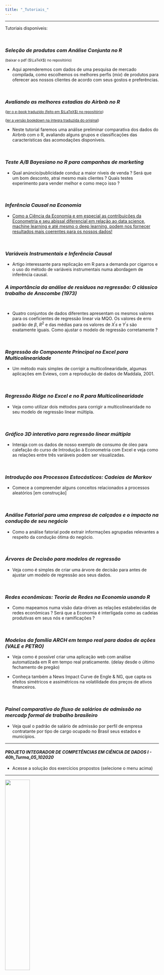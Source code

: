 ```yaml
---
title: "_Tutoriais_"
---
```


***

Tutoriais disponíveis:

&nbsp;

### *Seleção de produtos com Análise Conjunta no R* 

<small>(baixar o pdf ($\LaTeX$) no repositório)</small>

+ Aqui aprenderemos com dados de uma pesquisa de mercado compilada, como escolhemos os melhores perfis (_mix_) de produtos para oferecer aos nossos clientes de acordo com seus gostos e preferências.

&nbsp;

### *Avaliando as melhores estadias do Airbnb no R* 

<small>([ler o e-book traduzido (feito em $\LaTeX$) no repositório](https://github.com/rhozon/R-para-estudantes-de-marketing/raw/master/R_para_estudantes_de_marketing.pdf))</small>

<small> ([ler a versão bookdown na íntegra traduzida do original](https://rhozon.github.io/rparamkt/))</small>

+ Neste tutorial faremos uma análise preliminar comparativa dos dados do Airbnb com o R, avaliando alguns grupos e classificações das características das acomodações disponíveis.

&nbsp;

### *Teste A/B Bayesiano no R para campanhas de marketing*

+ Qual anúncio/publicidade conduz a maior níveis de venda ? Será que um bom desconto, atrai mesmo mais clientes ? Quais testes experimento para vender melhor e como meço isso ?

&nbsp;

### *Inferência Causal na Economia*

+ [Como a Ciência da Economia e em especial as contribuições da Econometria e seu abissal diferencial em relação ao data science, machine learning e até mesmo o deep learning, podem nos fornecer resultados mais coerentes para os nossos dados!](https://www.youtube.com/watch?v=2EhRT2mOXm8)


&nbsp;

### *Variáveis Instrumentais e Inferência Causal*

+ Artigo interessante para replicação em R para a demanda por cigarros e o uso do método de variáveis instrumentais numa abordagem de inferência causal.

### *A importância da análise de resíduos na regressão: O clássico trabalho de Anscombe (1973)*

&nbsp;

+ Quatro conjuntos de dados diferentes apresentam os mesmos valores para os coeficientes de regressão linear via MQO. Os valores de erro padrão de $\beta$, $R^{2}$ e das médias para os valores de $X^{'}s$ e $Y^{'}s$ são exatamente iguais. Como ajustar o modelo de regressão corretamente ?

&nbsp;

### *Regressão do Componente Principal no Excel para Multicolinearidade*

+ Um método mais simples de corrigir a multicolinearidade, algumas aplicações em Eviews, com a reprodução de dados de Maddala, 2001.

&nbsp;

### *Regressão _Ridge_ no Excel e no R para Multicolinearidade*

+ Veja como utilizar dois métodos para corrigir a multicolinearidade no seu modelo de regressão linear múltipla.

&nbsp;

### *Gráfico 3D interativo para regressão linear múltipla*

+ Interaja com os dados de nosso exemplo de consumo de óleo para calefação do curso de Introdução à Econometria com Excel e veja como as relações entre três variáveis podem ser visualizadas.

&nbsp;


### *Introdução aos Processos Estocásticos: Cadeias de Markov*

+ Comece a compreender alguns conceitos relacionados a processos aleatórios [em construção]

&nbsp;

### *Análise Fatorial para uma empresa de calçados e o impacto na condução de seu negócio*

+ Como a análise fatorial pode extrair informações agrupadas relevantes a respeito da condução ótima do negócio.


&nbsp;

### *Árvores de Decisão para modelos de regressão*

+ Veja como é simples de criar uma árvore de decisão para antes de ajustar um modelo de regressão aos seus dados.

&nbsp;

### *Redes econômicas: Teoria de Redes na Economia usando R*

+ Como mapeamos numa visão data-driven as relações estabelecidas de redes econômicas ? Será que a Economia é interligada como as cadeias produtivas em seus nós e ramificações ?

&nbsp;

### *Modelos da família ARCH em tempo real para dados de ações (VALE e PETRO)*

+ Veja como é possível criar uma aplicação web com análise automatizada em R em tempo real praticamente. (delay desde o último fechamento de pregão)

+ Conheça também a News Impact Curve de Engle & NG, que capta os efeitos simétricos e assimétricos na volatilidade dos preços de ativos financeiros.


&nbsp;


### *Painel comparativo do fluxo de salários de admissão no mercadp formal de trabalho brasileiro*

+ Veja qual o padrão de salário de admissão por perfil de empresa contratante por tipo de cargo ocupado no Brasil seus estados e municípios.


***

#### _PROJETO INTEGRADOR DE COMPETÊNCIAS EM CIÊNCIA DE DADOS I - 40h\_Turma\_05\_102020_

+ Acesse a solução dos exercícios propostos (selecione o menu acima)


***


![](C:/Users/rodri/Desktop/AnaliseConjunta/selecaodeprodutosnor/econnerd.png){ width=40% }